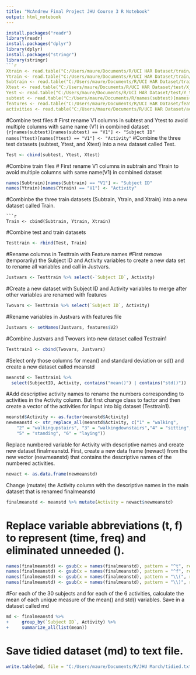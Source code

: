 ---
title: "McAndrew Final Project JHU Course 3 R Notebook"
output: html_notebook
---
```{r}
install.packages("readr")
library(readr)
install.packages("dplyr")
library(dplyr)
install.packages("stringr")
library(stringr)
```{r}
Xtrain <- read.table("C:/Users/maure/Documents/R/UCI HAR Dataset/train/X_train.txt")
Ytrain <- read.table("C:/Users/maure/Documents/R/UCI HAR Dataset/train/Y_train.txt")
Subtrain <- read.table("C:/Users/maure/Documents/R/UCI HAR Dataset/train/subject_train.txt")
Xtest <- read.table("C:/Users/maure/Documents/R/UCI HAR Dataset/test/X_test.txt")
Yest <- read.table("C:/Users/maure/Documents/R/UCI HAR Dataset/test/Y_test.txt")
subtest <- read.table("C:/Users/maure/Documents/R/names(subtest)[names(subtest) == "V1"] <- "Subject ID"UCI HAR Dataset/test/subject_test.txt")
features <- read.table("C:/Users/maure/Documents/R/UCI HAR Dataset/features.txt")
activities <- read.table("C:/Users/maure/Documents/R/UCI HAR Dataset/activity_labels.txt")

```
#Combine test files
# First rename V1 columns in subtest and Ytest to avoid multiple columns with same name (V1) in combined dataset
```{r}names(subtest)[names(subtest) == "V1"] <- "Subject ID"
      names(Ytest)[names(Ytest) == "V1"] <- "Activity"
```
#Combine the three test datasets (subtest, Ytest, and Xtest) into a new dataset called Test.
```{r}
Test <- cbind(subtest, Ytest, Xtest)
```
#Combine train files
# First rename V1 columns in subtrain and Ytrain to avoid multiple columns with same name(V1) in combined dataset

```{r}
names(Subtrain)[names(Subtrain) == "V1"] <- "Subject ID"
names(Ytrain)[names(Ytrain) == "V1"] <- "Activity"
```
#Combinbe the three train datasets (Subtrain, Ytrain, and Xtrain) into a new
dataset called Train.

```
```{r}
Train <- cbind(Subtrain, Ytrain, Xtrain)
```
#Combine test and train datasets
```{r}
Testtrain <- rbind(Test, Train)
```
#Rename columns in Testtrain with Feature names
#First remove (temporarily) the Subject ID and Activity variables to create a new data set 
to rename all variables and call in Justvars.
```{r}
Justvars <- Testtrain %>% select(-`Subject ID`, Activity)
```
#Create a new dataset with Subject ID and Activity variables to merge after other variables are renamed with features
```{r}
Twovars <- Testtrain %>% select(`Subject ID`, Activity)
```
#Rename variables in Justvars with features file
```{r}
Justvars <- setNames(Justvars, features$V2)
```
#Combine Justvars and Twovars into new dataset called Testtrain1
```{r}
Testtrain1 <- cbind(Twovars, Justvars)
```
#Select only those columns for mean() and standard deviation or sd() and create a new dataset called meanstd
```{r}
meanstd <- Testtrain1 %>%
  select(SubjectID, Activity, contains("mean()") | contains("std()"))
```
#Add descriptive activity names to rename the numbers corresponding to activities in the Activity column. 
But first change class to factor and then create a vector of the activities for input into big dataset (Testtrain1).
```{r}
meanstd$Activity <- as.factor(meanstd$Activity)
newmeanstd <- str_replace_all(meanstd$Activity, c("1" = "walking", 
    "2" = "walkingupstairs", "3" = "walkingdownstairs","4" = "sitting",
    "5" = "standing", "6" = "laying"))
```
Replace numbered variable for Activity with descriptive names and create new dataset finalmeanstd.
First, create a new data frame (newact) from the new vector (newmeanstd) that contains the descriptive names of the numbered activities.
```{r}
newact <- as.data.frame(newmeanstd)
```
Change (mutate) the Activity column with the descriptive names in the main dataset that is renamed finalmeanstd

```{r}
finalmeanstd <- meanstd %>% mutate(Activity = newact$newmeanstd)
```
# Replace variable abbreviations (t, f) to represent (time, freq) and eliminated unneeded ().
```{r}
names(finalmeanstd) <- gsub(x = names(finalmeanstd), pattern = "^t", replacement = "time")
names(finalmeanstd) <- gsub(x = names(finalmeanstd), pattern = "^f", replacement = "freq")
names(finalmeanstd) <- gsub(x = names(finalmeanstd), pattern = "\\(", replacement = "")
names(finalmeanstd) <- gsub(x = names(finalmeanstd), pattern = "\\)", replacement = "")
```
#For each of the 30 subjects and for each of the 6 activities, calculate the mean of each unique measure 
of the mean() and std() variables. Save in a dataset called md
```{r}
md <- finalmeanstd %>%
+     group_by(`Subject ID`, Activity) %>%
+     summarize_all(list(mean))
```
# Save tidied dataset (md) to text file.
```{r}
write.table(md, file = "C:/Users/maure/Documents/R/JHU March/tidied.txt")
```




